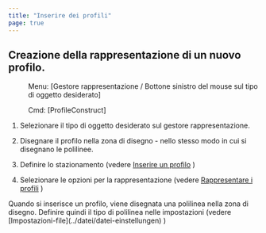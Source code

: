 ```yaml
---
title: "Inserire dei profili"
page: true
---
```

## Creazione della rappresentazione di un nuovo profilo.
 <Menu> Menu: [Gestore rappresentazione / Bottone sinistro del mouse sul tipo di oggetto desiderato] </Menu> 
<GeoDesigner> <Menu> Cmd: [ProfileConstruct] </Menu> </GeoDesigner>


1. Selezionare il tipo di oggetto desiderato sul gestore rappresentazione.

2. Disegnare il profilo nella zona di disegno - nello stesso modo in cui si disegnano le polilinee.

3. Definire lo stazionamento (vedere 
[Inserire un profilo](../profile/profilspureinfuegen)
)

4. Selezionare le opzioni per la rappresentazione (vedere 
[Rappresentare i profili](../profile/profilneuaufbauen)
)




<Success>
Quando si inserisce un profilo, viene disegnata una polilinea nella zona di disegno. Definire quindi il tipo di polilinea nelle impostazioni (vedere [Impostazioni-file](../datei/datei-einstellungen)
)
</Success>
